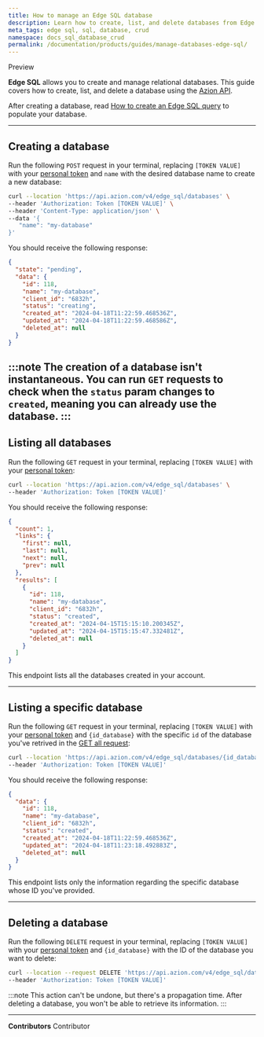 ```yaml
---
title: How to manage an Edge SQL database
description: Learn how to create, list, and delete databases from Edge SQL using the Azion REST API.
meta_tags: edge sql, sql, database, crud
namespace: docs_sql_database_crud
permalink: /documentation/products/guides/manage-databases-edge-sql/
---
```



<Tag severity="info" client:only="vue">
  Preview
</Tag>

**Edge SQL** allows you to create and manage relational databases. This guide covers how to create, list, and delete a database using the [Azion API](https://api.azion.com).

<LinkButton link="/en/documentation/products/store/edge-sql/" label="go to Edge SQL reference" outlined />

After creating a database, read [How to create an Edge SQL query](/en/documentation/products/guides/create-query-edge-sql/) to populate your database.

---

## Creating a database

Run the following `POST` request in your terminal, replacing `[TOKEN VALUE]` with your [personal token](/en/documentation/products/guides/personal-tokens/) and `name` with the desired database name to create a new database:

```bash
curl --location 'https://api.azion.com/v4/edge_sql/databases' \
--header 'Authorization: Token [TOKEN VALUE]' \
--header 'Content-Type: application/json' \
--data '{
   "name": "my-database"
}'
```

You should receive the following response:

```json
{
  "state": "pending",
  "data": {
    "id": 118,
    "name": "my-database",
    "client_id": "6832h",
    "status": "creating",
    "created_at": "2024-04-18T11:22:59.468536Z",
    "updated_at": "2024-04-18T11:22:59.468586Z",
    "deleted_at": null
  }
}
```

:::note
The creation of a database isn't instantaneous. You can run `GET` requests to check when the `status` param changes to `created`, meaning you can already use the database.
:::
---

## Listing all databases

Run the following `GET` request in your terminal, replacing `[TOKEN VALUE]` with your [personal token](/en/documentation/products/guides/personal-tokens/):

```bash
curl --location 'https://api.azion.com/v4/edge_sql/databases' \
--header 'Authorization: Token [TOKEN VALUE]'
```

You should receive the following response:

```json
{
  "count": 1,
  "links": {
    "first": null,
    "last": null,
    "next": null,
    "prev": null
  },
  "results": [
    {
      "id": 118,
      "name": "my-database",
      "client_id": "6832h",
      "status": "created",
      "created_at": "2024-04-15T15:15:10.200345Z",
      "updated_at": "2024-04-15T15:15:47.332481Z",
      "deleted_at": null
    }
  ]
}
```

This endpoint lists all the databases created in your account.

---

## Listing a specific database

Run the following `GET` request in your terminal, replacing `[TOKEN VALUE]` with your [personal token](/en/documentation/products/guides/personal-tokens/) and `{id_database}` with the specific `id` of the database you've retrived in the [GET all request](#listing-all-databases):

```bash
curl --location 'https://api.azion.com/v4/edge_sql/databases/{id_database}' \
--header 'Authorization: Token [TOKEN VALUE]'
```

You should receive the following response:

```json
{
  "data": {
    "id": 118,
    "name": "my-database",
    "client_id": "6832h",
    "status": "created",
    "created_at": "2024-04-18T11:22:59.468536Z",
    "updated_at": "2024-04-18T11:23:18.492883Z",
    "deleted_at": null
  }
}
```

This endpoint lists only the information regarding the specific database whose ID you've provided.

---

## Deleting a database

Run the following `DELETE` request in your terminal, replacing `[TOKEN VALUE]` with your [personal token](/en/documentation/products/guides/personal-tokens/) and `{id_database}` with the ID of the database you want to delete:

```bash
curl --location --request DELETE 'https://api.azion.com/v4/edge_sql/databases/{id_database}' \
--header 'Authorization: Token [TOKEN VALUE]'
```

:::note
This action can't be undone, but there's a propagation time. After deleting a database, you won't be able to retrieve its information.
:::



---


**Contributors** <ContributorList>Contributor</ContributorList>
